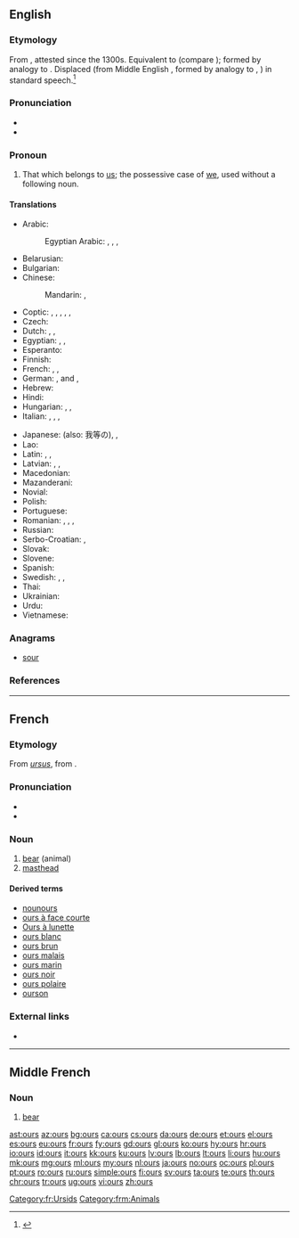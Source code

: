 ==English==

===Etymology===
From {{etyl|enm|en}} {{m|enm|oures}}, attested since the 1300s. Equivalent to {{suffix|our|s|lang=en}} (compare {{m|en|-'s}}); formed by analogy to {{m|en|his}}. Displaced {{m|en|ourn}} (from Middle English {{m|enm|ouren}}, formed by analogy to {{m|en|mine}}, {{m|en|thine}}) in standard speech.<ref>{{R:Etymonline}}</ref>

===Pronunciation===
* {{audio|en-us-ours.ogg|Audio (US)|lang=en}}
* {{rhymes|aʊə(r)z|lang=en}}

===Pronoun===
{{head|en|pronoun|cat2=possessive pronouns|cat3=first person pronouns}}

# That which belongs to [[us]]; the possessive case of [[we]], used without a following noun.

====Translations====
{{trans-top|that which belongs to us}}
* Arabic: {{t|ar|لنا|m|tr=lana|sc=Arab}}
*: Egyptian Arabic: {{t|arz|لينا|tr=lina|sc=Arab}}, {{t|arz|بتعنا|m|tr=betaʕna|sc=Arab}}, {{t|arz|بتاعتنا|f|tr=betaʕetna|sc=Arab}}, {{t|arz|بتوعنا|p|tr=betuʕna|sc=Arab}}
* Belarusian: {{t|be|наш|tr=naš}}
* Bulgarian: {{t+|bg|наш|tr=naš}}
* Chinese:
*: Mandarin: {{t+|cmn|我們|alt=我們的|sc=Hani}}, {{t+|cmn|我们|alt=我们的|tr=wǒmen-de|sc=Hani}}
* Coptic: {{t-check|cop|ⲫⲱⲛ|m|tr=phōn}} {{qualifier|Bohairic}}, {{t-check|cop|ⲑⲱⲛ|f|tr=θōn}} {{qualifier|Bohairic}}, {{t-check|cop|ⲛⲟⲩⲛ|p|tr=nwn}} {{qualifier|Bohairic}}, {{t-check|cop|ⲡⲱⲛ|m|tr=pōn}} {{qualifier|Sahidic}}, {{t-check|cop|ⲧⲱⲛ|f|tr=tōn}} {{qualifier|Sahidic}}, {{t-check|cop|ⲛⲟⲩⲛ|p|tr=nwn}} {{qualifier|Sahidic}}
* Czech: {{t+|cs|náš|m}}
* Dutch: {{t|nl|het onze}}, {{t|nl|de onze}}, {{t|nl|die van ons}}
* Egyptian: {{t|egy|𓅮𓇌𓈖𓏥|m|tr=payn}}, {{t|egy|𓏏𓇌𓈖𓏥|f|tr=tayn}}, {{t|egy|𓈖𓄿𓇌𓈖𓏥|p|tr=nayn}}
* Esperanto: {{t|eo|la nia}}
* Finnish: {{t+|fi|meidän}}
* French: {{t+check|fr|nôtre|m|alt=le nôtre}} <!-- was "le [[nôtre]]" - assumed inflected form or vocalised spelling; please verify if linking is acceptable. see [[User:Kephir/gadgets/xte#Translation_fixing]] -->, {{t+check|fr|nôtre|f|alt=la nôtre}} <!-- was "la [[nôtre]]" - assumed inflected form or vocalised spelling; please verify if linking is acceptable. see [[User:Kephir/gadgets/xte#Translation_fixing]] -->, {{t+check|fr|nôtres|m-p|f-p|alt=les nôtres}} <!-- was "les [[nôtres]]" - assumed inflected form or vocalised spelling; please verify if linking is acceptable. see [[User:Kephir/gadgets/xte#Translation_fixing]] -->
* German: {{t+|de|unserer|m}}, {{t+|de|unsere}} {{g|p}} and {{g|f}}, {{t+|de|unseres|n}}
* Hebrew: {{t|he|שלנו|tr=shelánu|sc=Hebr}}
* Hindi: {{t|hi|हमारा|tr=hamārā}}
* Hungarian: {{t+|hu|mienk}}, {{t+|hu|miénk}}, {{t+|hu|mieink}}
* Italian: {{t|it|il nostro|m}}, {{t|it|la nostra|f}}, {{t|it|i nostri|m-p}}, {{t|it|le nostre|f-p}}
{{trans-mid}}
* Japanese: {{t|ja|私たち|alt=私たちの|tr=わたしたちの, watashitachi-no}} (also: 我等の), {{t|ja|我ら|alt=我らの|tr=われらの, warera-no}}, {{t|ja|我々|alt=我々の|tr=われわれの, wareware-no}}
* Lao: {{t|lo|ຂອງພວກເຮົາ|tr=khööng phöök-hao|sc=Laoo}}
* Latin: {{t+|la|noster}}, {{t+|la|nostri}}, {{t|la|nostrum}}
* Latvian: {{t|lv|mūsu}}, {{t|lv|mūsējs}}, {{t|lv|mūsējais}}
* Macedonian: {{t|mk|наш|tr=naš}}
* Mazanderani: {{t|mzn|امنی|tr=ameni|sc=ps-Arab}}
* Novial: {{t|nov|nusen}}
* Polish: {{t+|pl|nasz}}
* Portuguese: {{t|pt|o nosso|m}}
* Romanian: {{t|ro|al nostru|m}}, {{t|ro|a noastră|f}}, {{t|ro|ai noștri|m-p}}, {{t|ro|ale noastre|f-p}}
* Russian: {{t+|ru|наш}}
* Serbo-Croatian: {{t|sh|наш|sc=Cyrl}}, {{t+|sh|naš}}
* Slovak: {{t|sk|náš}}
* Slovene: {{t|sl|nàš}}
* Spanish: {{t|es|lo nuestro}}
* Swedish: {{t+|sv|vår|c}}, {{t+|sv|vårt|n}}, {{t+|sv|våra|p}}
* Thai: {{t|th|ของเรา|tr=kŏng rao}}
* Ukrainian: {{t|uk|наш|tr=naš}}
* Urdu: {{t|ur|ہمارا|tr=hamārā}}
* Vietnamese: {{t|vi|của chúng tôi}}
{{trans-bottom}}

===Anagrams===
* [[sour#English|sour]]

===References===
<references/>

----

==French==

===Etymology===
From {{etyl|la|fr}} ''[[ursus]]'', from {{etyl|ine-pro|fr}} {{m|ine-pro|*h₂ŕ̥tḱos||bear}}.

===Pronunciation===
* {{audio|Fr-ours.ogg|audio|lang=fr}}
* {{IPA|/uʁs/|lang=fr}}

===Noun===
{{fr-noun|m|ours|f=ourse}}

# [[bear]] (animal)
# [[masthead]] {{gloss|list of a newspaper's main staff}}

====Derived terms====
* [[nounours]]
* [[ours à face courte]]
* [[Ours à lunette]]
* [[ours blanc]]
* [[ours brun]]
* [[ours malais]]
* [[ours marin]]
* [[ours noir]]
* [[ours polaire]]
* [[ourson]]

===External links===
* {{R:TLFi}}

[[Category:fr:Ursids]]

----

==Middle French==

===Noun===
{{frm-noun|m|ours|f=ourse}}

# [[bear]] {{gloss|mammal}}

[[Category:frm:Animals]]

[[ast:ours]]
[[az:ours]]
[[bg:ours]]
[[ca:ours]]
[[cs:ours]]
[[da:ours]]
[[de:ours]]
[[et:ours]]
[[el:ours]]
[[es:ours]]
[[eu:ours]]
[[fr:ours]]
[[fy:ours]]
[[gd:ours]]
[[gl:ours]]
[[ko:ours]]
[[hy:ours]]
[[hr:ours]]
[[io:ours]]
[[id:ours]]
[[it:ours]]
[[kk:ours]]
[[ku:ours]]
[[lv:ours]]
[[lb:ours]]
[[lt:ours]]
[[li:ours]]
[[hu:ours]]
[[mk:ours]]
[[mg:ours]]
[[ml:ours]]
[[my:ours]]
[[nl:ours]]
[[ja:ours]]
[[no:ours]]
[[oc:ours]]
[[pl:ours]]
[[pt:ours]]
[[ro:ours]]
[[ru:ours]]
[[simple:ours]]
[[fi:ours]]
[[sv:ours]]
[[ta:ours]]
[[te:ours]]
[[th:ours]]
[[chr:ours]]
[[tr:ours]]
[[ug:ours]]
[[vi:ours]]
[[zh:ours]]